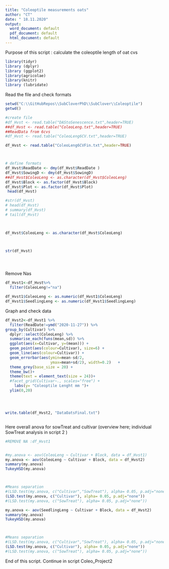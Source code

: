 ```yaml
---
title: "Coleoptile measurements oats"
author: "CT"
date: " 18.11.2020"
output: 
  word_document: default
  pdf_document: default
  html_document: default
---
```

Purpose of this script : 
calculate the coleoptile length of oat cvs 

```r
library(tidyr)
library (dplyr)
library (ggplot2)
library(agricolae)
library(knitr)
library (lubridate)

```

Read the file and check formats 

```r
setwd("C:\\GitHubRepos\\SubCloverPhD\\SubClover\\Coleoptile")
getwd()

#create file
#df_Hvst <- read.table("DAStoSenescence.txt",header=TRUE)
##df_Hvst <- read.table("ColeoLeng.txt",header=TRUE)
##ReadData from 6cvs
#df_Hvst <- read.table("ColeoLeng6CV.txt",header=TRUE)

df_Hvst <- read.table("ColeoLeng6CVFin.txt",header=TRUE)



# define formats 
df_Hvst$ReadDate <- dmy(df_Hvst$ReadDate )
df_Hvst$SowingD <- dmy(df_Hvst$SowingD)
##df_Hvst$ColeoLeng <- as.character(df_Hvst$ColeoLeng)
df_Hvst$Block <- as.factor(df_Hvst$Block)
df_Hvst$Plot <- as.factor(df_Hvst$Plot)
 head(df_Hvst)   

#str(df_Hvst)
# head(df_Hvst)
# summary(df_Hvst)
# tail(df_Hvst)


  
df_Hvst$ColeoLeng <- as.character(df_Hvst$ColeoLeng)



str(df_Hvst)





```
Remove Nas

```r

df_Hvst1<-df_Hvst%>%
  filter(ColeoLeng!="na")

df_Hvst1$ColeoLeng <- as.numeric(df_Hvst1$ColeoLeng)
df_Hvst1$SeedlingLeng <- as.numeric(df_Hvst1$SeedlingLeng)

```




Graph and check data 


```r

df_Hvst2<-df_Hvst1 %>%
  filter(ReadDate!=ymd("2020-11-27")) %>%
group_by(Cultivar) %>%
  dplyr::select(ColeoLeng) %>%
  summarise_each(funs(mean,sd)) %>%
  ggplot(aes(x=Cultivar, y=(mean))) +
  geom_point(aes(colour=Cultivar), size=6) +
  geom_line(aes(colour=Cultivar)) +
  geom_errorbar(aes(ymin=mean-sd/2,
                    ymax=mean+sd/2), width=0.2)   +
  theme_grey(base_size = 20) +
  theme_bw()+
  theme(text = element_text(size = 24))+
  #facet_grid(Cultivar~., scales="free") +
    labs(y= "Coleoptile Lenght mm ")+
  ylim(0,20)





```


```r


write.table(df_Hvst2, "DataOatsFinal.txt")



```







Here overall anova for sowTreat and cultivar (overview here; individual SowTreat analysis in script 2 )
```r

#REMOVE NA :df_Hvst1


#my.anova <- aov(ColeoLeng ~ Cultivar + Block, data = df_Hvst1)
my.anova <- aov(ColeoLeng ~ Cultivar + Block, data = df_Hvst2)
summary(my.anova)
TukeyHSD(my.anova)




```

```r
#Means separation 
#(LSD.test(my.anova, c("Cultivar","SowTreat"), alpha= 0.05, p.adj="none")) 
(LSD.test(my.anova, c("Cultivar"), alpha= 0.05, p.adj="none")) 
#(LSD.test(my.anova, c("SowTreat"), alpha= 0.05, p.adj="none")) 

```


```r


my.anova <- aov(SeedlingLeng ~ Cultivar + Block, data = df_Hvst2)
summary(my.anova)
TukeyHSD(my.anova)




```



```r
#Means separation 
#(LSD.test(my.anova, c("Cultivar","SowTreat"), alpha= 0.05, p.adj="none")) 
(LSD.test(my.anova, c("Cultivar"), alpha= 0.05, p.adj="none")) 
#(LSD.test(my.anova, c("SowTreat"), alpha= 0.05, p.adj="none")) 

```





End of this script. Continue in script Coleo_Project2 






